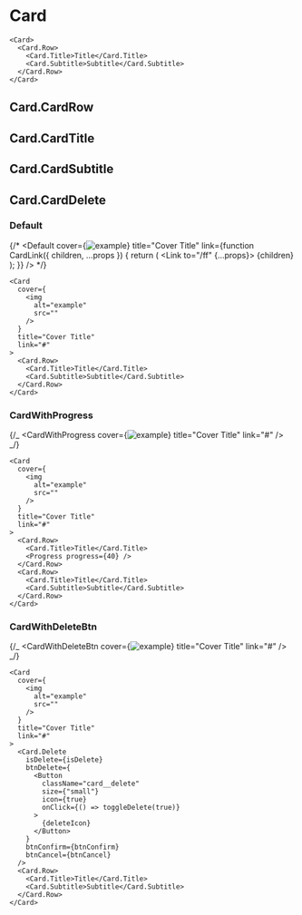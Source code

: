 # Card


```
<Card>
  <Card.Row>
    <Card.Title>Title</Card.Title>
    <Card.Subtitle>Subtitle</Card.Subtitle>
  </Card.Row>
</Card>
```

<ArgsTable of={Card} />

## Card.CardRow

<ArgsTable of={Card.CardRow} />

## Card.CardTitle

<ArgsTable of={Card.CardTitle} />

## Card.CardSubtitle

<ArgsTable of={Card.CardSubtitle} />

## Card.CardDelete

<ArgsTable of={Card.CardDelete} />

### Default

{/* <Default
  cover={<img alt="example" src="https://picsum.photos/id/1/400/400" />}
  title="Cover Title"
  link={function CardLink({ children, ...props }) {
    return (
      <Link to="/ff" {...props}>
        {children}
      </Link>
    );
  }}
/> */}

```
<Card
  cover={
    <img
      alt="example"
      src=""
    />
  }
  title="Cover Title"
  link="#"
>
  <Card.Row>
    <Card.Title>Title</Card.Title>
    <Card.Subtitle>Subtitle</Card.Subtitle>
  </Card.Row>
</Card>
```

### CardWithProgress

{/_ <CardWithProgress cover={<img alt="example" src="https://picsum.photos/id/1/400/400" />} title="Cover Title" link="#" /> _/}

```
<Card
  cover={
    <img
      alt="example"
      src=""
    />
  }
  title="Cover Title"
  link="#"
>
  <Card.Row>
    <Card.Title>Title</Card.Title>
    <Progress progress={40} />
  </Card.Row>
  <Card.Row>
    <Card.Title>Title</Card.Title>
    <Card.Subtitle>Subtitle</Card.Subtitle>
  </Card.Row>
</Card>
```

### CardWithDeleteBtn

{/_ <CardWithDeleteBtn cover={<img alt="example" src="https://picsum.photos/id/1/400/400" />} title="Cover Title" link="#" /> _/}

```
<Card
  cover={
    <img
      alt="example"
      src=""
    />
  }
  title="Cover Title"
  link="#"
>
  <Card.Delete
    isDelete={isDelete}
    btnDelete={
      <Button
        className="card__delete"
        size={"small"}
        icon={true}
        onClick={() => toggleDelete(true)}
      >
        {deleteIcon}
      </Button>
    }
    btnConfirm={btnConfirm}
    btnCancel={btnCancel}
  />
  <Card.Row>
    <Card.Title>Title</Card.Title>
    <Card.Subtitle>Subtitle</Card.Subtitle>
  </Card.Row>
</Card>
```
